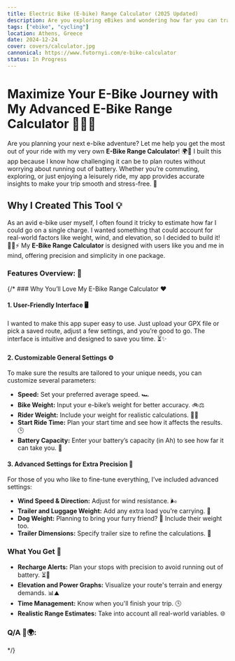 ```yaml
---
title: Electric Bike (E-bike) Range Calculator (2025 Updated)
description: Are you exploring eBikes and wondering how far you can travel on a single charge? The RGE Electric Bike (eBike) Range Calculator eliminates the guesswork by providing precise range estimates tailored to your riding conditions and preferences.
tags: ["ebike", "cycling"]
location: Athens, Greece
date: 2024-12-24
cover: covers/calculator.jpg
cannonical: https://www.futornyi.com/e-bike-calculator
status: In Progress
---
```



# Maximize Your E-Bike Journey with My Advanced E-Bike Range Calculator 🚴‍♀️🔋

Are you planning your next e-bike adventure? Let me help you get the most out of your ride with my very own **E-Bike Range Calculator**! 🌍🔧 I built this app because I know how challenging it can be to plan routes without worrying about running out of battery. Whether you’re commuting, exploring, or just enjoying a leisurely ride, my app provides accurate insights to make your trip smooth and stress-free. 🌟

## Why I Created This Tool 💡
As an avid e-bike user myself, I often found it tricky to estimate how far I could go on a single charge. I wanted something that could account for real-world factors like weight, wind, and elevation, so I decided to build it! 🚴‍♂️⚡ My **E-Bike Range Calculator** is designed with users like you and me in mind, offering precision and simplicity in one package.

### Features Overview: 🚀

<EBikeRangeCalculator />
{/* 
### Why You’ll Love My E-Bike Range Calculator ❤️

#### 1. **User-Friendly Interface** 🖥️
I wanted to make this app super easy to use. Just upload your GPX file or pick a saved route, adjust a few settings, and you’re good to go. The interface is intuitive and designed to save you time. ⏳✨

#### 2. **Customizable General Settings** ⚙️
To make sure the results are tailored to your unique needs, you can customize several parameters:
- **Speed:** Set your preferred average speed. 🏎️
- **Bike Weight:** Input your e-bike’s weight for better accuracy. 🚲⚖️
- **Rider Weight:** Include your weight for realistic calculations. 🏋️‍♂️
- **Start Ride Time:** Plan your start time and see how it affects the results. 🕒
- **Battery Capacity:** Enter your battery’s capacity (in Ah) to see how far it can take you. 🔋

#### 3. **Advanced Settings for Extra Precision** 🎯
For those of you who like to fine-tune everything, I’ve included advanced settings:
- **Wind Speed & Direction:** Adjust for wind resistance. 🌬️
- **Trailer and Luggage Weight:** Add any extra load you’re carrying. 🧳
- **Dog Weight:** Planning to bring your furry friend? 🐶 Include their weight too.
- **Trailer Dimensions:** Specify trailer size to refine the calculations. 🚚

### What You Get 🎁
- **Recharge Alerts:** Plan your stops with precision to avoid running out of battery. ⏳🔋
- **Elevation and Power Graphs:** Visualize your route's terrain and energy demands. 📊⛰️
- **Time Management:** Know when you'll finish your trip. 🕓
- **Realistic Range Estimates:** Take into account all real-world variables. 🌐

### Q/A 📅🌍:

<RangeRecommendations />
 */}

